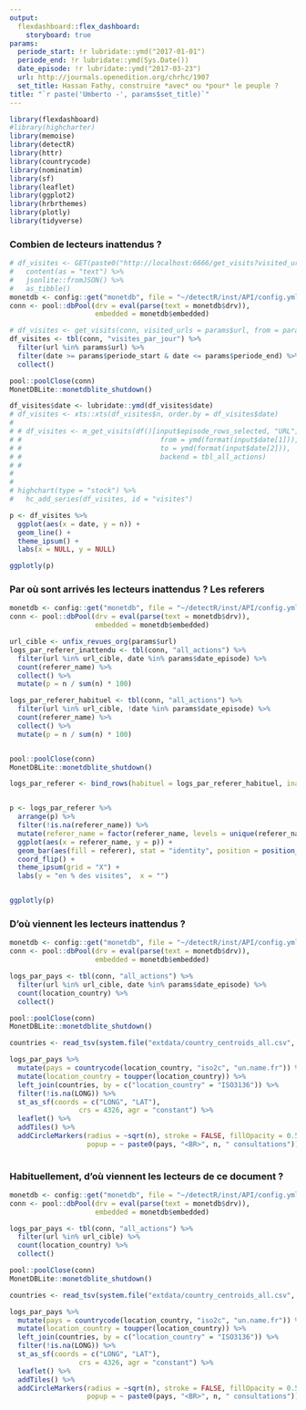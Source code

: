 ```yaml
---
output:
  flexdashboard::flex_dashboard:
    storyboard: true
params:
  periode_start: !r lubridate::ymd("2017-01-01")
  periode_end: !r lubridate::ymd(Sys.Date())
  date_episode: !r lubridate::ymd("2017-03-23")
  url: http://journals.openedition.org/chrhc/1907
  set_title: Hassan Fathy, construire *avec* ou *pour* le peuple ?
title: "`r paste('Umberto -', params$set_title)`"
---
```


```r
library(flexdashboard)
#library(highcharter)
library(memoise)
library(detectR)
library(httr)
library(countrycode)
library(nominatim)
library(sf)
library(leaflet)
library(ggplot2)
library(hrbrthemes)
library(plotly)
library(tidyverse)
```


### Combien de lecteurs inattendus ?

```r

# df_visites <- GET(paste0("http://localhost:6666/get_visits?visited_url=", params$url, "&from=", params$periode_start, "&to=", params$periode_end)) %>% 
#   content(as = "text") %>% 
#   jsonlite::fromJSON() %>% 
#   as_tibble()
monetdb <- config::get("monetdb", file = "~/detectR/inst/API/config.yml")
conn <- pool::dbPool(drv = eval(parse(text = monetdb$drv)),
                     embedded = monetdb$embedded)

# df_visites <- get_visits(conn, visited_urls = params$url, from = params$periode_start, to = params$periode_end)
df_visites <- tbl(conn, "visites_par_jour") %>% 
  filter(url %in% params$url) %>% 
  filter(date >= params$periode_start & date <= params$periode_end) %>% 
  collect()

pool::poolClose(conn)
MonetDBLite::monetdblite_shutdown()

df_visites$date <- lubridate::ymd(df_visites$date)
# df_visites <- xts::xts(df_visites$n, order.by = df_visites$date)
# 
# # df_visites <- m_get_visits(df()[input$episode_rows_selected, "URL"], 
# #                                  from = ymd(format(input$date[1])),
# #                                  to = ymd(format(input$date[2])),
# #                                  backend = tbl_all_actions)
# #       
# 
# 
# highchart(type = "stock") %>%
#   hc_add_series(df_visites, id = "visites")

p <- df_visites %>% 
  ggplot(aes(x = date, y = n)) +
  geom_line() +
  theme_ipsum() +
  labs(x = NULL, y = NULL)

ggplotly(p)

```



### Par où sont arrivés les lecteurs inattendus ? Les referers

```r
monetdb <- config::get("monetdb", file = "~/detectR/inst/API/config.yml")
conn <- pool::dbPool(drv = eval(parse(text = monetdb$drv)),
                     embedded = monetdb$embedded)

url_cible <- unfix_revues_org(params$url)
logs_par_referer_inattendu <- tbl(conn, "all_actions") %>% 
  filter(url %in% url_cible, date %in% params$date_episode) %>% 
  count(referer_name) %>% 
  collect() %>% 
  mutate(p = n / sum(n) * 100) 

logs_par_referer_habituel <- tbl(conn, "all_actions") %>% 
  filter(url %in% url_cible, !date %in% params$date_episode) %>% 
  count(referer_name) %>% 
  collect() %>% 
  mutate(p = n / sum(n) * 100)


pool::poolClose(conn)
MonetDBLite::monetdblite_shutdown()

logs_par_referer <- bind_rows(habituel = logs_par_referer_habituel, inattendu = logs_par_referer_inattendu, .id = "referer")


p <- logs_par_referer %>% 
  arrange(p) %>% 
  filter(!is.na(referer_name)) %>% 
  mutate(referer_name = factor(referer_name, levels = unique(referer_name))) %>% 
  ggplot(aes(x = referer_name, y = p)) +
  geom_bar(aes(fill = referer), stat = "identity", position = position_dodge()) +
  coord_flip() +
  theme_ipsum(grid = "X") +
  labs(y = "en % des visites",  x = "")


ggplotly(p)
```


### D'où viennent les lecteurs inattendus ? 

```r
monetdb <- config::get("monetdb", file = "~/detectR/inst/API/config.yml")
conn <- pool::dbPool(drv = eval(parse(text = monetdb$drv)),
                     embedded = monetdb$embedded)

logs_par_pays <- tbl(conn, "all_actions") %>% 
  filter(url %in% url_cible, date %in% params$date_episode) %>% 
  count(location_country) %>% 
  collect()

pool::poolClose(conn)
MonetDBLite::monetdblite_shutdown()

countries <- read_tsv(system.file("extdata/country_centroids_all.csv", package = "detectR"))

logs_par_pays %>% 
  mutate(pays = countrycode(location_country, "iso2c", "un.name.fr")) %>% 
  mutate(location_country = toupper(location_country)) %>% 
  left_join(countries, by = c("location_country" = "ISO3136")) %>% 
  filter(!is.na(LONG)) %>% 
  st_as_sf(coords = c("LONG", "LAT"), 
                 crs = 4326, agr = "constant") %>% 
  leaflet() %>% 
  addTiles() %>% 
  addCircleMarkers(radius = ~sqrt(n), stroke = FALSE, fillOpacity = 0.5,
                   popup = ~ paste0(pays, "<BR>", n, " consultations"))  
  

```

### Habituellement, d'où viennent les lecteurs de ce document ?

```r
monetdb <- config::get("monetdb", file = "~/detectR/inst/API/config.yml")
conn <- pool::dbPool(drv = eval(parse(text = monetdb$drv)),
                     embedded = monetdb$embedded)

logs_par_pays <- tbl(conn, "all_actions") %>% 
  filter(url %in% url_cible) %>% 
  count(location_country) %>% 
  collect()

pool::poolClose(conn)
MonetDBLite::monetdblite_shutdown()

countries <- read_tsv(system.file("extdata/country_centroids_all.csv", package = "detectR"))

logs_par_pays %>% 
  mutate(pays = countrycode(location_country, "iso2c", "un.name.fr")) %>% 
  mutate(location_country = toupper(location_country)) %>% 
  left_join(countries, by = c("location_country" = "ISO3136")) %>% 
  filter(!is.na(LONG)) %>% 
  st_as_sf(coords = c("LONG", "LAT"), 
                 crs = 4326, agr = "constant") %>% 
  leaflet() %>% 
  addTiles() %>% 
  addCircleMarkers(radius = ~sqrt(n), stroke = FALSE, fillOpacity = 0.5,
                   popup = ~ paste0(pays, "<BR>", n, " consultations"))  
  

```

